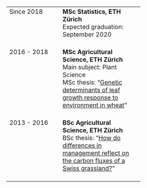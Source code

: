 
<br>
<br>
<br>

<table style="width:70%">
<col width="140">
<tr>
<td valign="top">Since 2018</td>
<td>**MSc Statistics, ETH Zürich** <br> Expected graduation: September 2020<br><br></td>
</tr>
<tr>
<td valign="top">2016 - 2018</td>
<td>**MSc Agricultural Science, ETH Zürich** <br> Main subject: Plant Science <br> MSc thesis: "[Genetic determinants of leaf growth response to environment in wheat](files/Master_Thesis_text_RZ.pdf)"<br><br></td>
</tr>
<tr>
<td valign="top">2013 - 2016</td>
<td>**BSc Agricultural Science, ETH Zürich** <br> BSc thesis: "[How do differences in management reflect on the carbon fluxes of a Swiss grassland?](files/Bachelor_Thesis_RZ_nachAbgabe1.pdf)"<br><br></td>
</tr>
</table>

